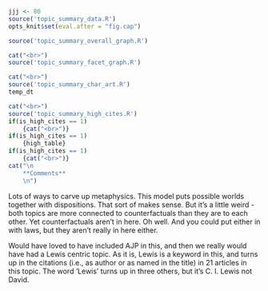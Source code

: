 ```r
jjj <- 80
source('topic_summary_data.R')
opts_knit$set(eval.after = "fig.cap")
```

```r
source('topic_summary_overall_graph.R')
```

```r
cat("<br>")
source('topic_summary_facet_graph.R')
```

```r
cat("<br>")
source('topic_summary_char_art.R')
temp_dt
```

```r
cat("<br>")
source('topic_summary_high_cites.R')
if(is_high_cites == 1)
	{cat("<br>")}
if(is_high_cites == 1)
	{high_table}
if(is_high_cites == 1)
	{cat("<br>")}
cat("\n
	**Comments**
	\n")
```

Lots of ways to carve up metaphysics. This model puts possible worlds together with dispositions. That sort of makes sense. But it's a little weird - both topics are more connected to counterfactuals than they are to each other. Yet counterfactuals aren't in here. Oh well. And you could put either in with laws, but they aren't really in here either. 

Would have loved to have included AJP in this, and then we really would have had a Lewis centric topic. As it is, Lewis is a keyword in this, and turns up in the citations (i.e., as author or as named in the title) in 21 articles in this topic. The word 'Lewis' turns up in three others, but it's C. I. Lewis not David.